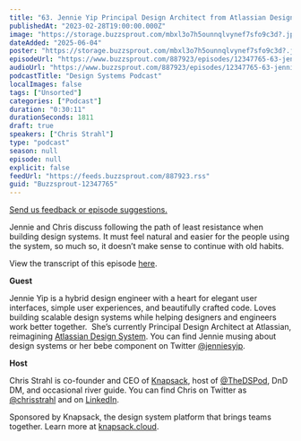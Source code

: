 ```yaml
---
title: "63. Jennie Yip Principal Design Architect from Atlassian Design System: Building design systems, following the path of least resistance"
publishedAt: "2023-02-28T19:00:00.000Z"
image: "https://storage.buzzsprout.com/mbxl3o7h5ounnqlvynef7sfo9c3d?.jpg"
dateAdded: "2025-06-04"
poster: "https://storage.buzzsprout.com/mbxl3o7h5ounnqlvynef7sfo9c3d?.jpg"
episodeUrl: "https://www.buzzsprout.com/887923/episodes/12347765-63-jennie-yip-principal-design-architect-from-atlassian-design-system-building-design-systems-following-the-path-of-least-resistance.mp3"
audioUrl: "https://www.buzzsprout.com/887923/episodes/12347765-63-jennie-yip-principal-design-architect-from-atlassian-design-system-building-design-systems-following-the-path-of-least-resistance.mp3"
podcastTitle: "Design Systems Podcast"
localImages: false
tags: ["Unsorted"]
categories: ["Podcast"]
duration: "0:30:11"
durationSeconds: 1811
draft: true
speakers: ["Chris Strahl"]
type: "podcast"
season: null
episode: null
explicit: false
feedUrl: "https://feeds.buzzsprout.com/887923.rss"
guid: "Buzzsprout-12347765"
---
```

[Send us feedback or episode suggestions.](https://www.buzzsprout.com/twilio/text_messages/887923/open_sms)

Jennie and Chris discuss following the path of least resistance when building design systems. It must feel natural and easier for the people using the system, so much so, it doesn’t make sense to continue with old habits. 

View the transcript of this episode [here](https://docs.google.com/document/d/1TybUMIGQ3a5k6Mss4y3vFGluCJqANyOt/edit).  

**Guest**

Jennie Yip is a hybrid design engineer with a heart for elegant user interfaces, simple user experiences, and beautifully crafted code. Loves building scalable design systems while helping designers and engineers work better together.  She’s currently Principal Design Architect at Atlassian, reimagining [Atlassian Design System](https://www.atlassian.design/). You can find Jennie musing about design systems or her bebe component on Twitter [@jenniesyip](https://twitter.com/jenniesyip).  

**Host**

Chris Strahl is co-founder and CEO of [Knapsack](https://www.knapsack.cloud/), host of [@TheDSPod](https://twitter.com/thedspod), DnD DM, and occasional river guide. You can find Chris on Twitter as [@chrisstrahl](https://twitter.com/chrisstrahl) and on [LinkedIn](https://www.linkedin.com/in/chrisstrahl/).  

Sponsored by Knapsack, the design system platform that brings teams together. Learn more at [knapsack.cloud](https://www.knapsack.cloud/?utm_source=podcast).
